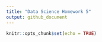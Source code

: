 ```yaml
---
title: "Data Science Homework 5"
output: github_document
---
```


```r
knitr::opts_chunk$set(echo = TRUE)
```


